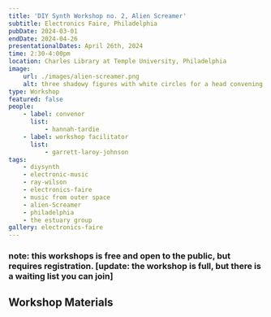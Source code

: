 ```yaml
---
title: 'DIY Synth Workshop no. 2, Alien Screamer'
subtitle: Electronics Faire, Philadelphia
pubDate: 2024-03-01
endDate: 2024-04-26
presentationalDates: April 26th, 2024
time: 2:30-4:00pm
location: Charles Library at Temple University, Philadelphia
image:
    url: ./images/alien-screamer.png
    alt: three shadowy figures with white circles for a head convening in a winding hallway
type: Workshop
featured: false
people:
    - label: convenor
      list:
          - hannah-tardie
    - label: workshop facilitator
      list:
          - garrett-laroy-johnson
tags:
    - diysynth
    - electronic-music
    - ray-wilson
    - electronics-faire
    - music from outer space
    - alien-Screamer
    - philadelphia
    - the estuary group
gallery: electronics-faire
---
```


### note: this workshops is free and open to the public, but requires registration. [update: the workshop is full, but there is a waiting list you can join]

<LinkButton text="Register Here" url="https://library.temple.edu/events/1694" />

## Workshop Materials

<LinkButton
    text="Alien Screamer Workshop Materials"
    url="/resources/alien-screamer/"
/>
